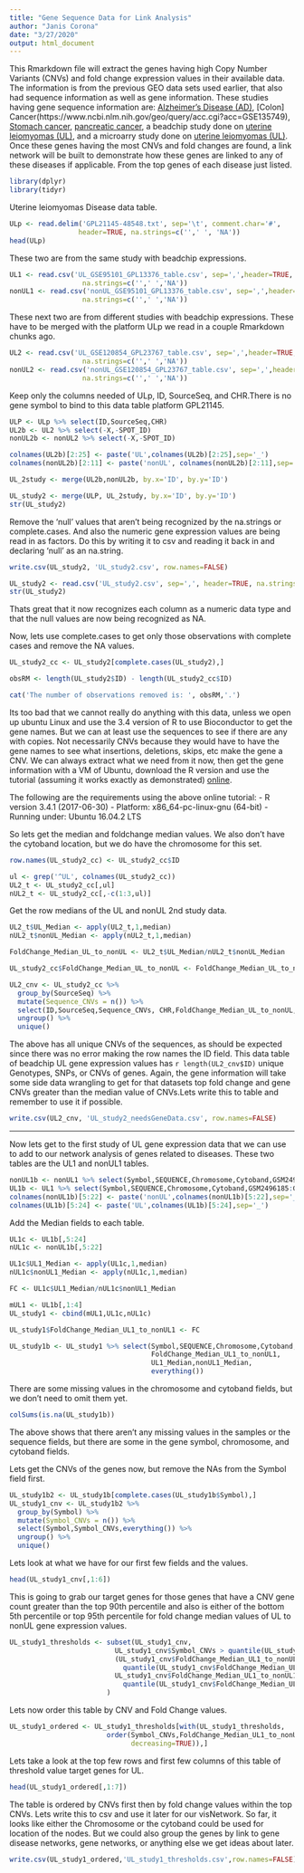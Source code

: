 ---
title: "Gene Sequence Data for Link Analysis"
author: "Janis Corona"
date: "3/27/2020"
output: html_document
---

This Rmarkdown file will extract the genes having high Copy Number Variants (CNVs) and fold change expression values in their available data. The information is from the previous GEO data sets used earlier, that also had sequence information as well as gene information. These studies having gene sequence information are: [Alzheimer's Disease (AD)](https://www.ncbi.nlm.nih.gov/geo/query/acc.cgi?acc=GSE109887), [Colon] Cancer(https://www.ncbi.nlm.nih.gov/geo/query/acc.cgi?acc=GSE135749), [Stomach cancer](https://www.ncbi.nlm.nih.gov/geo/query/acc.cgi), [pancreatic cancer](https://www.ncbi.nlm.nih.gov/geo/query/acc.cgi?acc=GSE131859), a beadchip study done on [uterine leiomyomas (UL)](https://www.ncbi.nlm.nih.gov/geo/query/acc.cgi), and a microarry study done on [uterine leiomyomas (UL)](https://www.ncbi.nlm.nih.gov/geo/query/acc.cgi). Once these genes having the most CNVs and fold changes are found, a link network will be built to demonstrate how these genes are linked to any of these diseases if applicable. From the top genes of each disease just listed.
```{r}
library(dplyr)
library(tidyr)
```

Uterine leiomyomas Disease data table.
```{r}
ULp <- read.delim('GPL21145-48548.txt', sep='\t', comment.char='#',
                 header=TRUE, na.strings=c('',' ', 'NA'))
head(ULp)
```
These two are from the same study with beadchip expressions.
```{r}
UL1 <- read.csv('UL_GSE95101_GPL13376_table.csv', sep=',',header=TRUE,
                  na.strings=c('',' ','NA'))
nonUL1 <- read.csv('nonUL_GSE95101_GPL13376_table.csv', sep=',',header=TRUE,
                  na.strings=c('',' ','NA'))
```

These next two are from different studies with beadchip expressions. These have to be merged with the platform ULp we read in a couple Rmarkdown chunks ago.
```{r}
UL2 <- read.csv('UL_GSE120854_GPL23767_table.csv', sep=',',header=TRUE,
                  na.strings=c('',' ','NA'))
nonUL2 <- read.csv('nonUL_GSE120854_GPL23767_table.csv', sep=',',header=TRUE,
                  na.strings=c('',' ','NA'))


```

Keep only the columns needed of ULp, ID, SourceSeq, and CHR.There is no gene symbol to bind to this data table platform GPL21145.
```{r}
ULP <- ULp %>% select(ID,SourceSeq,CHR)
UL2b <- UL2 %>% select(-X,-SPOT_ID)
nonUL2b <- nonUL2 %>% select(-X,-SPOT_ID)

colnames(UL2b)[2:25] <- paste('UL',colnames(UL2b)[2:25],sep='_')
colnames(nonUL2b)[2:11] <- paste('nonUL', colnames(nonUL2b)[2:11],sep='_')
```


```{r}
UL_2study <- merge(UL2b,nonUL2b, by.x='ID', by.y='ID') 

UL_study2 <- merge(ULP, UL_2study, by.x='ID', by.y='ID')
str(UL_study2)
```

Remove the 'null' values that aren't being recognized by the na.strings or complete.cases. And also the numeric gene expression values are being read in as factors. Do this by writing it to csv and reading it back in and declaring 'null' as an na.string.
```{r}
write.csv(UL_study2, 'UL_study2.csv', row.names=FALSE)

```

```{r}
UL_study2 <- read.csv('UL_study2.csv', sep=',', header=TRUE, na.strings=c('',' ','NA','null'))
str(UL_study2)
```

Thats great that it now recognizes each column as a numeric data type and that the null values are now being recognized as NA.

Now, lets use complete.cases to get only those observations with complete cases and remove the NA values.
```{r}
UL_study2_cc <- UL_study2[complete.cases(UL_study2),]

obsRM <- length(UL_study2$ID) - length(UL_study2_cc$ID)

cat('The number of observations removed is: ', obsRM,'.')
```
Its too bad that we cannot really do anything with this data, unless we open up ubuntu Linux and use the 3.4 version of R to use Bioconductor to get the gene names. But we can at least use the sequences to see if there are any with copies. Not necessarily CNVs because they would have to have the gene names to see what insertions, deletions, skips, etc make the gene a CNV. We can always extract what we need from it now, then get the gene information with a VM of Ubuntu, download the R version and use the tutorial (assuming it works exactly as demonstrated) [online](http://www.bioconductor.org/help/course-materials/2017/BioC2017/Day2/Workshops/ELMER/doc/data.html).

The following are the requirements using the above online tutorial:
- R version 3.4.1 (2017-06-30)
- Platform: x86_64-pc-linux-gnu (64-bit)
- Running under: Ubuntu 16.04.2 LTS

So lets get the median and foldchange median values. We also don't have the cytoband location, but we do have the chromosome for this set. 
```{r}
row.names(UL_study2_cc) <- UL_study2_cc$ID
```

```{r}
ul <- grep('^UL', colnames(UL_study2_cc))
UL2_t <- UL_study2_cc[,ul]
nUL2_t <- UL_study2_cc[,-c(1:3,ul)]
```

Get the row medians of the UL and nonUL 2nd study data.
```{r}
UL2_t$UL_Median <- apply(UL2_t,1,median)
nUL2_t$nonUL_Median <- apply(nUL2_t,1,median)

FoldChange_Median_UL_to_nonUL <- UL2_t$UL_Median/nUL2_t$nonUL_Median

UL_study2_cc$FoldChange_Median_UL_to_nonUL <- FoldChange_Median_UL_to_nonUL
```

```{r}
UL2_cnv <- UL_study2_cc %>%
  group_by(SourceSeq) %>%
  mutate(Sequence_CNVs = n()) %>%
  select(ID,SourceSeq,Sequence_CNVs, CHR,FoldChange_Median_UL_to_nonUL, everything()) %>%
  ungroup() %>%
  unique()
```

The above has all unique CNVs of the sequences, as should be expected since there was no error making the row names the ID field. This data table of beadchip UL gene expression values has `r length(UL2_cnv$ID)` unique Genotypes, SNPs, or CNVs of genes. Again, the gene information will take some side data wrangling to get for that datasets top fold change and gene CNVs greater than the median value of CNVs.Lets write this to table and remember to use it if possible.
```{r}
write.csv(UL2_cnv, 'UL_study2_needsGeneData.csv', row.names=FALSE)
```

***

Now lets get to the first study of UL gene expression data that we can use to add to our network analysis of genes related to diseases. These two tables are the UL1 and nonUL1 tables.
```{r}
nonUL1b <- nonUL1 %>% select(Symbol,SEQUENCE,Chromosome,Cytoband,GSM2496194:GSM2496222)
UL1b <- UL1 %>% select(Symbol,SEQUENCE,Chromosome,Cytoband,GSM2496185:GSM2496220)
colnames(nonUL1b)[5:22] <- paste('nonUL',colnames(nonUL1b)[5:22],sep='_')
colnames(UL1b)[5:24] <- paste('UL',colnames(UL1b)[5:24],sep='_')

```

Add the Median fields to each table.
```{r}

UL1c <- UL1b[,5:24]
nUL1c <- nonUL1b[,5:22]

UL1c$UL1_Median <- apply(UL1c,1,median)
nUL1c$nonUL1_Median <- apply(nUL1c,1,median)

FC <- UL1c$UL1_Median/nUL1c$nonUL1_Median

mUL1 <- UL1b[,1:4]
UL_study1 <- cbind(mUL1,UL1c,nUL1c)

UL_study1$FoldChange_Median_UL1_to_nonUL1 <- FC

UL_study1b <- UL_study1 %>% select(Symbol,SEQUENCE,Chromosome,Cytoband,
                                   FoldChange_Median_UL1_to_nonUL1,
                                   UL1_Median,nonUL1_Median,
                                   everything())
```


There are some missing values in the chromosome and cytoband fields, but we don't need to omit them yet.
```{r}
colSums(is.na(UL_study1b))
```
The above shows that there aren't any missing values in the samples or the sequence fields, but there are some in the gene symbol, chromosome, and cytoband fields.

Lets get the CNVs of the genes now, but remove the NAs from the Symbol field first.
```{r}
UL_study1b2 <- UL_study1b[complete.cases(UL_study1b$Symbol),]
UL_study1_cnv <- UL_study1b2 %>%
  group_by(Symbol) %>%
  mutate(Symbol_CNVs = n()) %>%
  select(Symbol,Symbol_CNVs,everything()) %>%
  ungroup() %>%
  unique()
```

Lets look at what we have for our first few fields and the values.
```{r}
head(UL_study1_cnv[,1:6])
```

This is going to grab our target genes for those genes that have a CNV gene count greater than the top 90th percentile and also is either of the bottom 5th percentile or top 95th percentile for fold change median values of UL to nonUL gene expression values.
```{r}
UL_study1_thresholds <- subset(UL_study1_cnv, 
                          UL_study1_cnv$Symbol_CNVs > quantile(UL_study1_cnv$Symbol_CNVs,.9) &
                          (UL_study1_cnv$FoldChange_Median_UL1_to_nonUL1 < 
                            quantile(UL_study1_cnv$FoldChange_Median_UL1_to_nonUL1,.05) |
                          UL_study1_cnv$FoldChange_Median_UL1_to_nonUL1 > 
                            quantile(UL_study1_cnv$FoldChange_Median_UL1_to_nonUL1,.95))
                        )

```


Lets now order this table by CNV and Fold Change values.
```{r}
UL_study1_ordered <- UL_study1_thresholds[with(UL_study1_thresholds,
                        order(Symbol_CNVs,FoldChange_Median_UL1_to_nonUL1,
                              decreasing=TRUE)),]
```


Lets take a look at the top few rows and first few columns of this table of threshold value target genes for UL.
```{r}
head(UL_study1_ordered[,1:7])
```

The table is ordered by CNVs first then by fold change values within the top CNVs. Lets write this to csv and use it later for our visNetwork. So far, it looks like either the Chromosome or the cytoband could be used for location of the nodes. But we could also group the genes by link to gene disease networks, gene networks, or anything else we get ideas about later. 
```{r}
write.csv(UL_study1_ordered,'UL_study1_thresholds.csv',row.names=FALSE)
```

